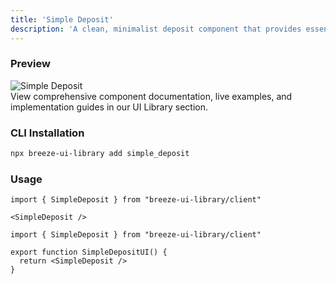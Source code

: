```yaml
---
title: 'Simple Deposit'
description: 'A clean, minimalist deposit component that provides essential deposit functionality'
---
```


### Preview

<div className="flex justify-center">
  <img src="/ui-library/nextJS/components/depositSimple.png" alt="Simple Deposit" className="w-80 h-auto rounded-lg" />
</div>

<Card title="Better Preview & Documentation" href="https://breeze-ui-toolkit.vercel.app/component/deposit-simple" icon="book-open">
  View comprehensive component documentation, live examples, and implementation guides in our UI Library section.
</Card>


### CLI Installation

```bash
npx breeze-ui-library add simple_deposit
```

### Usage

<CodeGroup>

```tsx Basic Usage
import { SimpleDeposit } from "breeze-ui-library/client"

<SimpleDeposit />
```

```tsx Component Example
import { SimpleDeposit } from "breeze-ui-library/client"

export function SimpleDepositUI() {
  return <SimpleDeposit />
}
```

</CodeGroup>
